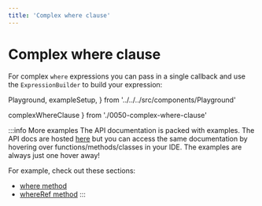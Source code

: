 ```yaml
---
title: 'Complex where clause'
---
```


# Complex where clause

For complex `where` expressions you can pass in a single callback and
use the `ExpressionBuilder` to build your expression:

  Playground,
  exampleSetup,
} from '../../../src/components/Playground'

  complexWhereClause
} from './0050-complex-where-clause'

<div style={{ marginBottom: '1em' }}>
  <Playground code={complexWhereClause} setupCode={exampleSetup} />
</div>

:::info More examples
The API documentation is packed with examples. The API docs are hosted [here](https://kysely-org.github.io/kysely/)
but you can access the same documentation by hovering over functions/methods/classes in your IDE. The examples are always
just one hover away!

For example, check out these sections:
 - [where method](https://kysely-org.github.io/kysely/classes/SelectQueryBuilder.html#where)
 - [whereRef method](https://kysely-org.github.io/kysely/classes/SelectQueryBuilder.html#whereRef)
:::